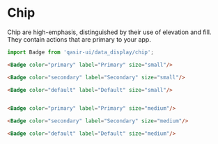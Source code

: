 
# Chip

<Subtitle>
  Chip are high-emphasis, distinguished by their use of elevation and fill. They contain actions that are primary to your app.
</Subtitle>
<Preview withSource="none">
  <Story id="components-data-display-chip-example--badge" />
</Preview>

```js
import Badge from 'qasir-ui/data_display/chip';
```

```html
<Badge color="primary" label="Primary" size="small"/>

<Badge color="secondary" label="Secondary" size="small"/>

<Badge color="default" label="Default" size="small"/>


<Badge color="primary" label="Primary" size="medium"/>

<Badge color="secondary" label="Secondary" size="medium"/>

<Badge color="default" label="Default" size="medium"/>
```
